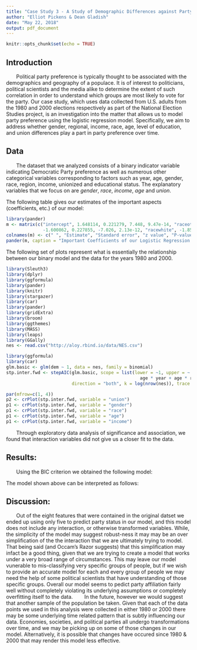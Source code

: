 ```yaml
---
title: "Case Study 3 - A Study of Demographic Differences against Party Preference"
author: "Elliot Pickens & Dean Gladish"
date: "May 22, 2018"
output: pdf_document
---
```


```r
knitr::opts_chunk$set(echo = TRUE)
```

## Introduction  

\ \ \ \ \ \ \ Political party preference is typically thought to be associated with the demographics and geography of a populace.  It is of interest to politicians, political scientists and the media alike to determine the extent of such correlation in order to understand which groups are most likely to vote for the party.  Our case study, which uses data collected from U.S. adults from the 1980 and 2000 elections respectively as part of the National Election Studies project, is an investigation into the matter that allows us to model party preference using the logistic regression model.  Specifically, we aim to address whether gender, regional, income, race, age, level of education, and union differences play a part in party preference over time.  

## Data  

\ \ \ \ \ \ \ The dataset that we analyzed consists of a binary indicator variable indicating Democratic Party preference as well as numerous other categorical variables corresponding to factors such as year, age, gender, race, region, income, unionized and educational status.  The explanatory variables that we focus on are *gender*, *race*, *income*, *age* and *union*.  


The following table gives our estimates of the important aspects (coefficients, etc.) of our model:  

```r
library(pander)
m <- matrix(c("intercept", 1.648114, 0.221279, 7.448, 9.47e-14, "raceother", 
              -1.600862, 0.227855, -7.026, 2.13e-12, "racewhite", -1.852649, 0.182748, -10.138, 2e-16, "unionyes", 0.692776, 0.116536, 5.945, 2.77e-09, "incomemiddle 1/3", -0.265841, 0.113745, -2.337, 0.01943, "incomeupper 1/3", -0.491922, 0.114198, -4.308, 1.65e-05, "age", 0.007781, 0.002699, 2.883, 0.00395, "gendermale", -0.258311, 0.090486, -2.855, 0.00431), ncol = 5, byrow = T, nrow = 8)
colnames(m) <- c(" ", "Estimate", "Standard error", "z value", "P-value")
pander(m, caption = "Important Coefficients of our Logistic Regression Model")
```

The following set of plots represent what is essentially the relationship between our binary model and the data for the years 1980 and 2000.  

```r
library(Sleuth3)
library(dplyr)
library(ggformula)
library(pander)
library(knitr)
library(stargazer)
library(car)
library(pander)
library(gridExtra)
library(broom)
library(ggthemes)
library(MASS)
library(leaps)
library(GGally)
nes <- read.csv("http://aloy.rbind.io/data/NES.csv")

library(ggformula)
library(car)
glm.basic <- glm(dem ~ 1, data = nes, family = binomial)
stp.inter.fwd <- stepAIC(glm.basic, scope = list(lower = ~1, upper = ~ year + region + union + income + educ + gender + race + age + I(age^2) +
                                                   age * year + age * region + age * union + age * income + age * educ + age * gender + age * race),
                         direction = "both", k = log(nrow(nes)), trace = 0)

par(mfrow=c(1, 4))
p2 <- crPlot(stp.inter.fwd, variable = "union")
p1 <- crPlot(stp.inter.fwd, variable = "gender")
p1 <- crPlot(stp.inter.fwd, variable = "race")
p1 <- crPlot(stp.inter.fwd, variable = "age")
p1 <- crPlot(stp.inter.fwd, variable = "income")


```


\ \ \ \ \ \ \ Through exploratory data analysis of significance and association, we found that interaction variables did not give us a closer fit to the data.  

## Results:  

\ \ \ \ \ \ \ Using the BIC criterion we obtained the following model:  

\begin{center} $\widehat Y_i \{dem\} = \beta_0 + \beta_1 raceother + \beta_2 racewhite + \beta_3 unionyes + \beta_4 incomemiddle \ 1/3 + \beta_5 incomeupper \ 1/3 + \beta_6 age + \beta_7 gendermale$ \end{center}

The model shown above can be interpreted as follows:  


## Discussion:  

\ \ \ \ \ \ \ Out of the eight features that were contained in the original datset we ended up using only five to predict party status in our model, and this model does not include any interaction, or otherwise transformed variables. While, the simplicity of the model may suggest robust-ness it may may be an over simplification of the the interaction that we are ultimately trying to model. That being said (and Occam's Razor suggests) that this simplification may infact be a good thing, given that we are trying to create a model that works under a very broad range of circumstances. This may leave our model vunerable to mis-classifying very specific groups of people, but if we wish to provide an accurate model for each and every group of people we may need the help of some political scientists that have understanding of those specific groups. Overall our model seems to pedict party affiliation fairly well without completely violating its underlying assumptions or completely overfitting itself to the data.
\ \ \ \ \ \ \ In the future, however we would suggest that another sample of the population be taken. Given that each of the data points we used in this analysis were collected in either 1980 or 2000 there may be some underlying time related pattern that is subtly influencing our data. Economies, societies, and political parties all undergo transformations over time, and we may be picking up on some of those changes in our model. Alternatively, it is possible that changes have occured since 1980 & 2000 that may render this model less effective.






